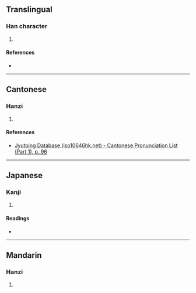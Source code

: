 {{character info/new}}
==Translingual==

===Han character===
{{Han char|rn=39|rad=子|as=08|sn=11|four=|canj=SEND|ids=⿱臤子}}

# {{defn|Han|sort=子08}}

====References====
* {{Han ref|kx=0280.040|dkj=06994|dj=0549.020|hdz=21016.120|uh=5B6F|ud=23407}}

----

==Cantonese==

===Hanzi===
{{yue-hanzi|jyut=[[haan1]]|y=haan1}}

# {{defn|lang=yue|sort=子08}}

====References====
* [http://www.iso10646hk.net/jp/document/download.jsp Jyutping Database (iso10646hk.net) - Cantonese Pronunciation List (Part 1), p. 96]

----

==Japanese==

===Kanji===
{{ja-kanji|grade=|rs=子08}}

# {{defn|lang=ja|sort=子08}}

====Readings====
* {{ja-readings|on=[[かん]] (kan), [[けん]] (ken)|kun=[[かたい]] (katai)}}

----

==Mandarin==

===Hanzi===
{{cmn-hanzi|pin=[[qiān]] ([[qian1]])|wg=ch'ien<sup>1</sup>}}

# {{defn|lang=cmn|sort=子08}}